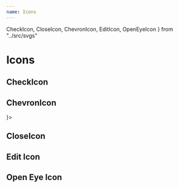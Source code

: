 ```yaml
---
name: Icons
---
```


  CheckIcon,
  CloseIcon,
  ChevronIcon,
  EditIcon,
  OpenEyeIcon
} from "../src/svgs"

# Icons

## CheckIcon
<Playground>
  <CheckIcon />
</Playground>

## ChevronIcon
<Playground>
  <Join separator={<Separator m={1} />}>
    <ChevronIcon direction="left" />
    <ChevronIcon direction="right" />
    <ChevronIcon direction="up" />
    <ChevronIcon direction="down" />
    <ChevronIcon direction="rotate(0)" />
    <ChevronIcon direction="rotate(90)" />
  </Join>
</Playground>

## CloseIcon
<Playground>
  <CloseIcon />
</Playground>

## Edit Icon
<Playground>
  <EditIcon />
</Playground>

## Open Eye Icon
<Playground>
  <OpenEyeIcon />
</Playground>
